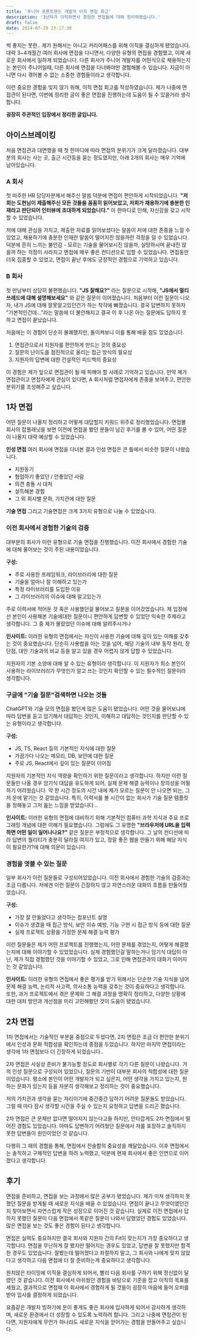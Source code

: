 ```yaml
---
title: '주니어 프론트엔드 개발자 이직 면접 회고'
description: '3년차가 이직하면서 경험한 면접들에 대해 정리하였습니다.'
draft: false
date: 2024-07-29 23:17:30
---
```


썩 좋지는 못한.. 제가 원해서는 아니고 커리어패스를 위해 이직을 결심하게 됐었습니다.
대략 3~4개월간 여러 회사에 면접을 다니면서, 다양한 유형의 면접을 경험했고, 이제 새로운 회사에서 일하게 되었습니다.
다른 회사가 주니어 개발자를 어떤식으로 채용하는지는 본인이 주니어일때, 다른 회사에 면접을 다녀봐야만 경험해볼 수 있습니다. 지금이 아니면 다시 겪어볼 수 없는 소중한 경험들이라고 생각합니다.

이런 중요한 경험을 잊지 않기 위해, 이직 면접 회고를 작성하였습니다.
제가 나중에 면접관이 된다면, 이번에 정리한 글이 좋은 면접을 진행하는데 도움이 될 수 있을거라 생각합니다.

**굉장히 주관적인 입장에서 정리한 글입니다.**

## 아이스브레이킹

처음 면접관과 대면했을 때 첫 한마디에 따라 면접의 분위기가 크게 달라졌습니다.
대부분의 회사는 사는 곳, 출근 시간등을 묻는 정도였지만, 아래 2개의 회사는 매우 기억에 남아있습니다.

### A 회사

첫 마주한 HR 담당자분께서 해주신 말씀 덕분에 면접이 편안하게 시작되었습니다.
**"저희는 도현님이 제출해주신 모든 것들을 꼼꼼히 읽어보았고, 저희가 채용하기에 충분한 인재라고 판단되어 인터뷰에 초대하게 되었습니다."**
이 한마디로 인해, 자신감을 갖고 시작할 수 있었습니다.

저에 대해 관심을 가지고, 제출한 자료를 읽어보셨다는 말씀이 저에 대한 존중을 느낄 수 있었고, 채용하기에 충분한 인재란 말씀이 떨어지진 않을까란 걱정을 덜 수 있었습니다.
덕분에 흔히 느끼는 불안감 - 모르는 기술을 물어보시진 않을까, 실망하시며 끝내진 않을까 하는 걱정이 사라지고 면접에 매우 좋은 컨디션으로 임할 수 있었습니다.
면접동안 더욱 집중할 수 있었고, 면접이 끝난 후에도 긍정적인 경험으로 기억하고 있습니다.

### B 회사

첫 만남부터 상당히 불편했습니다.
**"JS 잘해요?"** 라는 질문으로 시작해, **"JS에서 멀티쓰레드에 대해 설명해보세요"** 와 같은 질문이 이어졌습니다.
처음부터 이런 질문이 나오자, 내가 JS에 대해 잘못알고있던건가 하는 착각에 빠졌습니다.
결국 답변하지 못하자 "기본적인건데..."라는 말씀에 더 불안해지고 결국 이 후 나온 아는 질문에도 답하지 못하고 면접이 끝났습니다.

처음에는 이 경험이 단순히 불쾌했지만, 돌이켜보니 이를 통해 배울 점도 있었습니다.
1. 면접관으로서 지원자를 편안하게 만드는 것의 중요성
2. 질문의 난이도를 점진적으로 올리는 접근 방식의 필요성
3. 지원자의 답변에 대한 건설적인 피드백의 중요성

이 경험은 제가 앞으로 면접관이 될 때 피해야 할 사례로 기억하고 있습니다.
만약 제가 면접관이고 면접자에게 관심이 있다면, A 회사처럼 면접자에게 존중을 보여주고, 편안한 분위기를 조성해주고 싶습니다.


## 1차 면접

어떤 질문이 나올지 정리하고 어떻게 대답할지 키워드 위주로 정리했었습니다.
면접볼 회사의 잡플래닛을 보면 이전에 면접을 봤던 분들이 남긴 후기를 볼 수 있어, 어떤 질문이 나올지 대략 예상할 수 있었습니다.

**인성 면접**
여러 회사에 면접을 다녀본 결과 인성 면접은 큰 틀에서 비슷한 질문이 나왔습니다.
- 지원동기
- 협업하기 좋았던 / 안좋았던 사람
- 의견 충돌 시 대처
- 설득해본 경험
- 그 외 회사별 문화, 가치관에 대한 질문

**기술 면접**
그리고 기술면접은 크게 3가지 유형으로 나눌 수 있었습니다.

### 이전 회사에서 경험한 기술의 검증

대부분의 회사가 이런 유형으로 기술 면접을 진행했습니다. 이전 회사에서 경험한 기술에 대해 물어보는 것이 주된 내용이었습니다.

**구성:**
- 주로 사용한 프레임워크, 라이브러리에 대한 질문
- 기술을 얼마나 잘 이해하고 있는가
- 특정 라이브러리를 도입한 이유
- 그 라이브러리의 이슈에 대해 알고있는가

주로 이력서에 적어둔 것 혹은 사용했던걸 물어보고 질문을 이어갔었습니다.
제 입장에선 본인이 사용해본 기술에대한 질문이니 편안하게 답변할 수 있었던 익숙한 주제라고 생각합니다.
그 중 제가 몰랐었던 이슈에 대해 알려주시거나 

**인사이트:**
이러한 유형의 면접에서는 자신이 사용한 기술에 대해 깊이 있는 이해를 갖추는 것이 중요했습니다.
단순히 사용법을 아는 것을 넘어, 해당 기술의 내부 동작 원리, 장단점, 대안 기술과의 비교 등을 알고 있을 경우 어렵지 않게 답할 수 있었습니다.

지원자의 기본 소양에 대해 알 수 있는 유형이라 생각합니다. 이 지원자가 최소 본인이 사용하는 라이브러리가 무엇인가 알고 쓰는 것인지 확인할 수 있는 필수적인 질문이라 생각합니다.

### 구글에 "기술 질문"검색하면 나오는 것들

ChatGPT와 기술 모의 면접을 봤던게 많은 도움이 됐었습니다.
어떤 것을 물어보냐에 따라 답변을 듣고 암기해서 대답하는 것인지, 이해하고 대답하는 것인지를 판단할 수 있는 유형이라고 생각합니다.

**구성:**
- JS, TS, React 등의 기본적인 지식에 대한 질문
- 가끔가다 나오는 메모리, DB, 보안에 대한 질문
- 주로 JS, React에서 깊이 있는 질문이 이어짐

지원자의 기본적인 지식 역량을 확인하기 위한 질문이라고 생각합니다.
하지만 이런 질문들만 나올 경우 암기식 대답을 유도하게 되어, 실제 문제 해결 능력이나 창의성을 어필하기 어려웠습니다.
약 한 시간 정도의 시간 내에 제가 모르는 질문이 안 나오면 되는, 그저 운에 맡기는 것 같았습니다.
특히, 이력서를 볼 시간이 없는 회사가 기술 질문 템플릿을 정해놓고 그저 읊는 느낌을 받았습니다...

**인사이트:**
이러한 유형의 면접에 대비하기 위해 기본적인 컴퓨터 과학 지식과 주요 프로그래밍 개념에 대한 이해가 필요했습니다.
그럼에도 그 유명한 **"브라우저에 URL을 입력하면 어떤 일이 일어나나요?"** 같은 질문은 부정적으로 생각합니다.
그 날의 컨디션에 따라 답변의 퀄리티가 충분히 달라질 여지가 있고, 정말 좋은 웹을 만들기 위해 해당 지식이 필요한가?에 대해 의문이 있습니다.

### 경험을 엿볼 수 있는 질문

일부 회사가 이런 질문들로 구성되어있었습니다. 이전 회사에서 경험한 기술의 검증과는 조금 다릅니다.
저에겐 이런 질문이 긴장하지 않고 자연스러운 대화의 흐름을 만들어줬었습니다.

**구성:**
- 가장 잘 만들었다고 생각하는 컴포넌트 설명
- 이슈가 생겼을 때 접근 방식, 보안 이슈 예방, 기능 구현 시 접근 방식 등에 대한 질문
- 실제 프로젝트 상황을 가정한 문제 해결 능력 평가

이런 질문들은 제가 어떤 프로젝트를 진행했는지, 어떤 문제를 겪었는지, 어떻게 해결했는지에 대해 이야기할 수 있었었습니다.
실제 경험했던걸 말하는거니 암기식 대답이 아닌, 제가 직접 경험했던 것을 이야기할 수 있었고, 그로 인해 면접관과의 대화가 이어지는 것 같았습니다.


**인사이트:**
이러한 유형의 면접에서 좋은 평가를 받기 위해서는 단순한 기술 지식을 넘어 문제 해결 능력, 논리적 사고력, 의사소통 능력을 갖추는 것이 중요하다고 생각합니다.
또한, 과거 프로젝트에서 겪은 문제와 그 해결 과정을 명확히 정리하고, 다양한 상황에 대한 대처 방안과 개선점을 미리 고민해봤던 것이 도움이 됐었습니다.

## 2차 면접

1차 면접에서는 기술적인 부분을 중점으로 두었다면, 2차 면접은 조금 더 편안한 분위기에서 인성과 문화 적합성을 확인하는데 중점을 두었습니다.
하지만 마지막 면접이라는 생각에 1차 면접보다 더 긴장하게 되었습니다..

2차 면접은 사실상 준비가 불가능할 정도로 회사별로 각기 다른 질문이 나왔습니다.
거의 인성 질문으로 구성되어 있었으나, 질문의 기반이 대부분 회사의 적합성에 대한 질문이었습니다.
평소에 본인이 어떤 개발자가 되고 싶은지, 어떤 생각을 가지고 있는지, 원하는 문화가 있는지 등을 차분히 생각해보고 정리하는 것이 중요했습니다.

저의 가치관과 생각을 묻는 자리이기에 중간중간 답하기 어려운 질문들도 받았습니다.
그럴 때 마다 잠시 생각할 시간을 주실 수 있는지 요청하고 답변을 드리곤 했습니다.

2차 면접은 큰 문제만 없다면 떨어지지 않는다고들 하지만, 안타깝게도 2차 면접에서 떨어진 경험도 있었습니다.
아마도 답변하기 어려웠던 질문에서 저를 포장하고 솔직하지 못한 답변들이 원인이었던 것 같습니다.

다행히 그 때의 경험을 통해, 면접에서 진솔함의 중요성을 깨달았습니다. 이후 면접에서는 솔직하고 구체적인 답변을 하려 노력했고, 덕분에 현재 회사에서 좋은 인연으로 이어졌다고 생각합니다.

## 후기

면접을 준비하고, 면접을 보는 과정에서 많은 공부가 됐었습니다.
제가 미쳐 생각하지 못했던 질문을 받게될 때 새로운 지식을 배울 수 있었습니다.
면접이 끝나고 무엇이였던건지 찾아보면서 자연스럽게 작은 성장으로 이어진 것 같습니다.
실제로 이전 면접에서 답하지 못했던 질문이 다음 면접에서 똑같은 질문이 나와서 답했었던 경험도 있었습니다.
많은 면접을 보는 것도 좋은 경험이 된다고 생각합니다.

면접은 실력도 중요하지만 결국 회사와 지원자 간의 Fit이 맞는지가 가장 중요하다고 생각합니다.
면접을 무난하게 잘 봤지만 떨어지는 경우도 있었고, 답변을 잘 못했지만 합격한 경우도 있었습니다.
잘봤는데 떨어졌다고 좌절하지 말고, 그 회사와 나에게 맞지 않았다고 생각하고 다음 면접에 더 잘 준비하는게 중요하다고 생각합니다.

원치않은 타이밍에 이직을 결심하게 되어서, 빨리 다음 회사를 구하기 위해 정신없이 달렸던 것 같습니다.
이전 회사에서 아쉬웠던 경험을 바탕으로 기준을 잡고 이직의 목표를 세웠고, 결과적으로 면접때 이 회사에서 경험하게 될 것들이 굉장히 마음에 들어 오퍼를 받아 입사를 결정하게 되었습니다.

요즘같은 개발자 빙하기에 운이 좋게도 좋은 회사에 입사하게 되어서 감사하게 생각하며, 새로운 환경에서 더 성장할 수 있도록 노력하려 합니다.
그리고 나중에 면접관이 된다면, 지원자에게 무언가 하나라도 새로운 지식을 얻어가는 경험을 만들어주고 싶습니다.